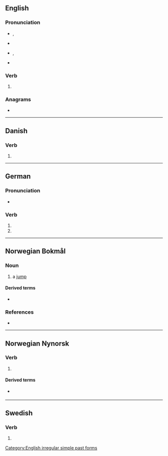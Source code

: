{{also|spräng|språng}}
==English==

===Pronunciation===
* {{enPR|sprăng}}, {{IPA|/spɹæŋ/|lang=en}}
* {{audio|en-us-sprang.ogg|Audio (US)|lang=en}}
* {{lb|en|also}} {{a|US}} {{enPR|sprāng}}, {{IPA|/spɹeɪŋ/|lang=en}}
* {{rhymes|æŋ|lang=en}}

===Verb===
{{head|en|verb form}}

# {{en-simple past of|spring}}

===Anagrams===
* {{anagrams|en|prangs}}

[[Category:English irregular simple past forms]]

----

==Danish==

===Verb===
{{head|da|verb form}}

# {{past tense of|springe|lang=da}}

----

==German==

===Pronunciation===
* {{rhymes|aŋ|lang=de}}

===Verb===
{{head|de|verb form}}

# {{de-verb form of|springen|1|s|v}}
# {{de-verb form of|springen|3|s|v}}

----

==Norwegian Bokmål==

===Noun===
{{nb-noun-n1}}

# a [[jump]]

====Derived terms====
* {{l|nb|stavsprang}}

===References===
* {{R:The Bokmål Dictionary}}

----

==Norwegian Nynorsk==

===Verb===
{{head|nn|verb form}}

# {{form of|past tense|springa|lang=nn}}

====Derived terms====
* {{q|of noun}} {{l|nn|stavsprang}}

----

==Swedish==

===Verb===
{{head|sv|verb form}}

# {{sv-verb-form-past|springa}}